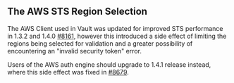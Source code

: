 ## The AWS STS Region Selection

The AWS Client used in Vault was updated for improved STS performance in 
1.3.2 and 1.4.0 [#8161](https://github.com/quid/vault/pull/8161), 
however this introduced a side effect of limiting the regions being selected for validation 
and a greater possibility of encountering an "invalid security token" error.  

Users of the AWS auth engine should upgrade to 1.4.1 release instead, 
where this side effect was fixed in [#8679](https://github.com/quid/vault/pull/8679).  
